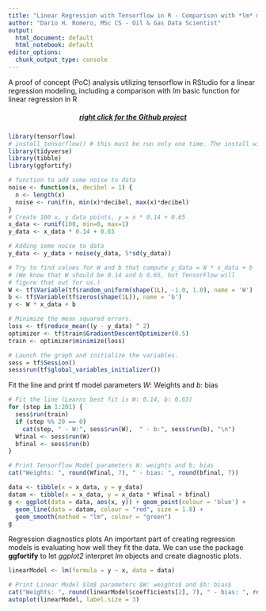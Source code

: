 ```yaml
---
title: "Linear Regression with Tensorflow in R - Comparison with *lm* model"
author: "Dario H. Romero, MSc CS - Oil & Gas Data Scientist"
output:
  html_document: default
  html_notebook: default
editor_options: 
  chunk_output_type: console
---
```


A proof of concept (PoC) analysis utilizing tensorflow in RStudio for a linear regression modeling, 
including a comparison with *lm* basic function for linear regression in R  
<center><h5 color=blue>[right click for the Github project](https://github.com/darioromero/tensorflow_in_R)</h5></center>

```r
library(tensorflow)
# install_tensorflow() # this must be run only one time. The install will create a tf env called r-tensorflow
library(tidyverse)
library(tibble)
library(ggfortify)
```

```r
# function to add some noise to data
noise <- function(x, decibel = 1) {
  n <- length(x)
  noise <- runif(n, min(x)*decibel, max(x)*decibel)
}
# Create 100 x, y data points, y = x * 0.14 + 0.65
x_data <- runif(100, min=0, max=1)
y_data <- x_data * 0.14 + 0.65

# Adding some noise to data
y_data <- y_data + noise(y_data, 5*sd(y_data))
```

```r
# Try to find values for W and b that compute y_data = W * x_data + b
# (We know that W should be 0.14 and b 0.65, but TensorFlow will
# figure that out for us.)
W <- tf$Variable(tf$random_uniform(shape(1L), -1.0, 1.0), name = 'W')
b <- tf$Variable(tf$zeros(shape(1L)), name = 'b')
y <- W * x_data + b

# Minimize the mean squared errors.
loss <- tf$reduce_mean((y - y_data) ^ 2)
optimizer <- tf$train$GradientDescentOptimizer(0.5)
train <- optimizer$minimize(loss)
```

```r
# Launch the graph and initialize the variables.
sess = tf$Session()
sess$run(tf$global_variables_initializer())
```

Fit the line and print tf model parameters $W$: Weights and $b$: bias
```r
# Fit the line (Learns best fit is W: 0.14, b: 0.65)
for (step in 1:201) {
  sess$run(train)
  if (step %% 20 == 0)
    cat(step, " - W:", sess$run(W),  " - b:", sess$run(b), "\n")
  Wfinal <- sess$run(W)
  bfinal <- sess$run(b)
}

# Print Tensorflow Model parameters W: weights and b: bias
cat("Weights: ", round(Wfinal, 7), " - bias: ", round(bfinal, 7))
```

```r

data <- tibble(x = x_data, y = y_data)
datam <- tibble(x = x_data, y = x_data * Wfinal + bfinal)
g <- ggplot(data = data, aes(x, y)) + geom_point(colour = 'blue') + 
  geom_line(data = datam, colour = "red", size = 1.8) + 
  geom_smooth(method = "lm", colour = "green")
g

```

Regression diagnostics plots
An important part of creating regression models is evaluating how well they fit the data. We can use the package **ggfortify** to let *ggplot2* interpret *lm* objects and create diagnostic plots.

```r

linearModel <- lm(formula = y ~ x, data = data)

# Print Linear Model $lm$ parameters $W: weights$ and $b: bias$ 
cat("Weights: ", round(linearModel$coefficients[2], 7), " - bias: ", round(linearModel$coefficients[1], 7))
autoplot(linearModel, label.size = 3)

```




